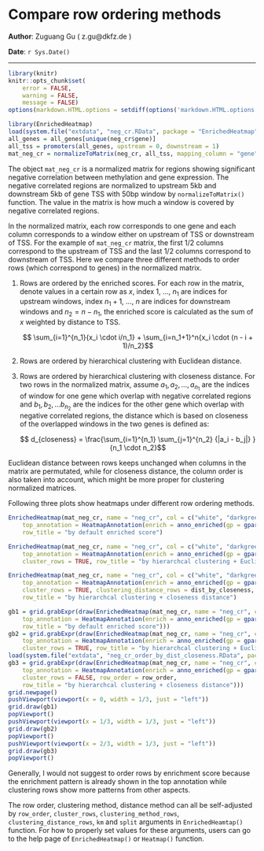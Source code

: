 <!--
%\VignetteEngine{knitr}
%\VignetteIndexEntry{Compare row ordering methods}
-->

Compare row ordering methods
========================================

**Author**: Zuguang Gu ( z.gu@dkfz.de )

**Date**: `r Sys.Date()`

-------------------------------------------------------------

```r
library(knitr)
knitr::opts_chunk$set(
    error = FALSE,
    warning = FALSE,
    message = FALSE)
options(markdown.HTML.options = setdiff(options('markdown.HTML.options')[[1]], "toc"))
```


```r
library(EnrichedHeatmap)
load(system.file("extdata", "neg_cr.RData", package = "EnrichedHeatmap"))
all_genes = all_genes[unique(neg_cr$gene)]
all_tss = promoters(all_genes, upstream = 0, downstream = 1)
mat_neg_cr = normalizeToMatrix(neg_cr, all_tss, mapping_column = "gene", w = 50, mean_mode = "w0")
```

The object `mat_neg_cr` is a normalized matrix for regions showing significant
negative correlation between methylation and gene expression. The negative
correlated regions are normalized to upstream 5kb and downstream 5kb of gene
TSS with 50bp window by `normalizeToMatrix()` function. The value in the
matrix is how much a window is covered by negative correlated regions.

In the normalized matrix, each row corresponds to one gene and each column
corresponds to a window either on upstream of TSS or downstream of TSS. For
the example of `mat_neg_cr` matrix, the first 1/2 columns correspond to the
upstream of TSS and the last 1/2 columns correspond to downstream of TSS. Here
we compare three different methods to order rows (which correspond to genes)
in the normalized matrix.

1. Rows are ordered by the enriched scores. For each row in the matrix, denote
   values in a certain row as $x$, index 1, ..., $n_1$ are indices for
   upstream windows, index $n_1+1$, ..., $n$ are indices for downstream
   windows and $n_2 = n - n_1$, the enriched score is calculated as the sum of
   $x$ weighted by distance to TSS.

   $$ \sum_{i=1}^{n_1}{x_i \cdot i/n_1} + \sum_{i=n_1+1}^n{x_i \cdot (n - i + 1)/n_2}$$

2. Rows are ordered by hierarchical clustering with Euclidean distance.
3. Rows are ordered by hierarchical clustering with closeness distance. For
   two rows in the normalized matrix, assume $a_1, a_2, ..., a_{n_1}$ are the
   indices of window for one gene which overlap with negative correlated
   regions and $b_1, b_2, ... b_{n_2}$ are the indices for the other gene
   which overlap with negative correlated regions, the distance which is based
   on closeness of the overlapped windows in the two genes is defined as:

   $$ d_{closeness} = \frac{\sum_{i=1}^{n_1} \sum_{j=1}^{n_2} {|a_i - b_j|} }{n_1 \cdot n_2}$$

Euclidean distance between rows keeps unchanged when columns in the matrix are
permutated, while for closeness distance, the column order is also taken into
account, which might be more proper for clustering normalized matrices.

Following three plots show heatmaps under different row ordering methods.

```r
EnrichedHeatmap(mat_neg_cr, name = "neg_cr", col = c("white", "darkgreen"), 
    top_annotation = HeatmapAnnotation(enrich = anno_enriched(gp = gpar(col = "darkgreen"))),
	row_title = "by default enriched score")

EnrichedHeatmap(mat_neg_cr, name = "neg_cr", col = c("white", "darkgreen"),
    top_annotation = HeatmapAnnotation(enrich = anno_enriched(gp = gpar(col = "darkgreen"))),
    cluster_rows = TRUE, row_title = "by hierarchcal clustering + Euclidean distance")

EnrichedHeatmap(mat_neg_cr, name = "neg_cr", col = c("white", "darkgreen"),
    top_annotation = HeatmapAnnotation(enrich = anno_enriched(gp = gpar(col = "darkgreen"))),
	cluster_rows = TRUE, clustering_distance_rows = dist_by_closeness,
	row_title = "by hierarchcal clustering + closeness distance")
```

```r
gb1 = grid.grabExpr(draw(EnrichedHeatmap(mat_neg_cr, name = "neg_cr", col = c("white", "darkgreen"),
    top_annotation = HeatmapAnnotation(enrich = anno_enriched(gp = gpar(col = "darkgreen"))),
    row_title = "by default enriched score")))
gb2 = grid.grabExpr(draw(EnrichedHeatmap(mat_neg_cr, name = "neg_cr", col = c("white", "darkgreen"),
    top_annotation = HeatmapAnnotation(enrich = anno_enriched(gp = gpar(col = "darkgreen"))),
    cluster_rows = TRUE, row_title = "by hierarchcal clustering + Euclidean distance")))
load(system.file("extdata", "neg_cr_order_by_dist_closeness.RData", package = "EnrichedHeatmap"))
gb3 = grid.grabExpr(draw(EnrichedHeatmap(mat_neg_cr, name = "neg_cr", col = c("white", "darkgreen"),
    top_annotation = HeatmapAnnotation(enrich = anno_enriched(gp = gpar(col = "darkgreen"))),
	cluster_rows = FALSE, row_order = row_order, 
	row_title = "by hierarchcal clustering + closeness distance")))
grid.newpage()
pushViewport(viewport(x = 0, width = 1/3, just = "left"))
grid.draw(gb1)
popViewport()
pushViewport(viewport(x = 1/3, width = 1/3, just = "left"))
grid.draw(gb2)
popViewport()
pushViewport(viewport(x = 2/3, width = 1/3, just = "left"))
grid.draw(gb3)
popViewport()
```

Generally, I would not suggest to order rows by enrichment score because the enrichment
pattern is already shown in the top annotation while clustering rows show more patterns
from other aspects.

The row order, clustering method, distance method can all be self-adjusted by
`row_order`, `cluster_rows`, `clustering_method_rows`, `clustering_distance_rows`, `km` and `split`
arguments in `EnrichedHeamtap()` function. For how to properly set values for
these arguments, users can go to the help page of `EnrichedHeatmap()` or
`Heatmap()` function.

